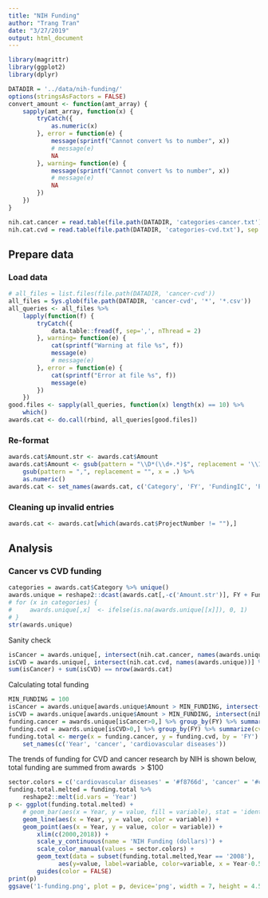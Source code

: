 ```yaml
---
title: "NIH Funding"
author: "Trang Tran"
date: "3/27/2019"
output: html_document
---
```


```r
library(magrittr)
library(ggplot2)
library(dplyr)

DATADIR = '../data/nih-funding/'
options(stringsAsFactors = FALSE)
convert_amount <- function(amt_array) {
    sapply(amt_array, function(x) {
        tryCatch({
            as.numeric(x)
        }, error = function(e) {
            message(sprintf("Cannot convert %s to number", x))
            # message(e)
            NA
        }, warning= function(e) {
            message(sprintf("Cannot convert %s to number", x))
            # message(e)
            NA
        }) 
    })
}

nih.cat.cancer = read.table(file.path(DATADIR, 'categories-cancer.txt'), sep = '\t')[[1]]
nih.cat.cvd = read.table(file.path(DATADIR, 'categories-cvd.txt'), sep = '\t')[[1]]
```

## Prepare data

### Load data

```r
# all_files = list.files(file.path(DATADIR, 'cancer-cvd'))
all_files = Sys.glob(file.path(DATADIR, 'cancer-cvd', '*', '*.csv'))
all_queries <- all_files %>%
    lapply(function(f) {
        tryCatch({
            data.table::fread(f, sep=',', nThread = 2)
        }, warning= function(e) {
            cat(sprintf("Warning at file %s", f))
            message(e)
            # message(e)
        }, error = function(e) {
            cat(sprintf("Error at file %s", f))
            message(e)
        })
    }) 
good.files <- sapply(all_queries, function(x) length(x) == 10) %>%
    which()
awards.cat <- do.call(rbind, all_queries[good.files])
```

### Re-format

```r
awards.cat$Amount.str <- awards.cat$Amount
awards.cat$Amount <- gsub(pattern = "\\D*(\\d+.*)$", replacement = '\\1', x = awards.cat$Amount.str) %>%
    gsub(pattern = ",", replacement = "", x = .) %>%
    as.numeric()
awards.cat <- set_names(awards.cat, c('Category', 'FY', 'FundingIC', 'ProjectNumber', 'SubProjectNumber', 'ProjectTitle', 'PIName', 'OrgName', 'StateCountry', 'Amount', 'Amount.str'))
```

### Cleaning up invalid entries

```r
awards.cat <- awards.cat[which(awards.cat$ProjectNumber != ""),]
```

## Analysis

### Cancer vs CVD funding

```r
categories = awards.cat$Category %>% unique()
awards.unique = reshape2::dcast(awards.cat[,-c('Amount.str')], FY + FundingIC + ProjectNumber + SubProjectNumber + ProjectTitle + PIName + Amount ~ Category, value.var = 'Category')
# for (x in categories) {
#     awards.unique[,x]  <- ifelse(is.na(awards.unique[[x]]), 0, 1)
# }
str(awards.unique)   
```

Sanity check

```r
isCancer = awards.unique[, intersect(nih.cat.cancer, names(awards.unique))] %>% apply(MARGIN = 1, FUN = sum)
isCVD = awards.unique[, intersect(nih.cat.cvd, names(awards.unique))] %>% apply(MARGIN = 1, FUN = sum)
sum(isCancer) + sum(isCVD) == nrow(awards.cat)
```

Calculating total funding

```r
MIN_FUNDING = 100
isCancer = awards.unique[awards.unique$Amount > MIN_FUNDING, intersect(nih.cat.cancer, names(awards.unique))] %>% apply(MARGIN = 1, FUN = sum)
isCVD = awards.unique[awards.unique$Amount > MIN_FUNDING, intersect(nih.cat.cvd, names(awards.unique))] %>% apply(MARGIN = 1, FUN = sum)
funding.cancer = awards.unique[isCancer>0,] %>% group_by(FY) %>% summarize(cancer = sum(Amount))
funding.cvd = awards.unique[isCVD>0,] %>% group_by(FY) %>% summarize(cvd = sum(Amount))
funding.total <- merge(x = funding.cancer, y = funding.cvd, by = 'FY') %>%
    set_names(c('Year', 'cancer', 'cardiovascular diseases'))
```

The trends of funding for CVD and cancer research by NIH is shown below, total funding are summed from awards $>\$100$

```r
sector.colors = c('cardiovascular diseases' = '#f8766d', 'cancer' = '#c77cff')
funding.total.melted = funding.total %>%
    reshape2::melt(id.vars = 'Year')
p <- ggplot(funding.total.melted) +
    # geom_bar(aes(x = Year, y = value, fill = variable), stat = 'identity', position = 'identity', alpha = 0.3) +
    geom_line(aes(x = Year, y = value, color = variable)) +
    geom_point(aes(x = Year, y = value, color = variable)) +
        xlim(c(2000,2018)) +
        scale_y_continuous(name = 'NIH Funding (dollars)') +
        scale_color_manual(values = sector.colors) +
        geom_text(data = subset(funding.total.melted,Year == '2008'),
              aes(y=value, label=variable, color=variable, x = Year-0.5 ),hjust =1, vjust = 1)  +
        guides(color = FALSE)
print(p)
ggsave('1-funding.png', plot = p, device='png', width = 7, height = 4.5)
```
